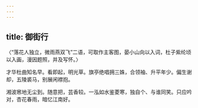 ```yaml
---
---
---
```

title: 御街行
---



〈“落花人独立，微雨燕双飞”二语，可取作主客图，晏小山向以入词，杜子紫纶顷以入画，漫因题照，并及写怀。〉

才华杜曲知名早。看即起，明光草。旗亭绝唱拥三姝，合领袖、升平年少。偏生谢却，五陵裘马，别展闲襟抱。

湘波窸地无尘到。随意把，芸香较。一泓如水鉴菱寒，独自个、与谁同笑。只应吟对，杏花春雨，暗忆江南好。